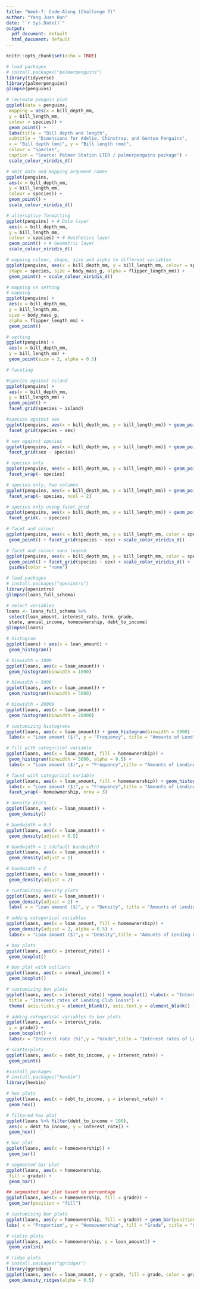 ```yaml
---
title: "Week-7: Code-Along (Challenge 7)"
author: "Yang Juan Hun"
date: "`r Sys.Date()`"
output:
  pdf_document: default
  html_document: default
---
```


```r
knitr::opts_chunk$set(echo = TRUE)
```

```r
# load packages
# install.packages("palmerpenguins")
library(tidyverse)
library(palmerpenguins)
glimpse(penguins)
```

```r
# recreate penguin plot
ggplot(data = penguins,
 mapping = aes(x = bill_depth_mm,
 y = bill_length_mm,
 colour = species)) +
 geom_point() +
 labs(title = "Bill depth and length",
 subtitle = "Dimensions for Adelie, Chinstrap, and Gentoo Penguins",
 x = "Bill depth (mm)", y = "Bill length (mm)",
 colour = "Species",
 caption = "Source: Palmer Station LTER / palmerpenguins package") +
 scale_colour_viridis_d()
```

```r
# omit data and mapping argument names
ggplot(penguins,
 aes(x = bill_depth_mm,
 y = bill_length_mm,
 colour = species)) +
 geom_point() +
 scale_colour_viridis_d()
```

```r
# alternative formatting
ggplot(penguins) + # Data layer
 aes(x = bill_depth_mm, 
 y = bill_length_mm,
 colour = species) + # Aesthetics layer 
 geom_point() + # Geometric layer
 scale_colour_viridis_d()
```

```r
# mapping colour, shape, size and alpha to different variables
ggplot(penguins, aes(x = bill_depth_mm, y = bill_length_mm, colour = species,
 shape = species, size = body_mass_g, alpha = flipper_length_mm)) +
 geom_point() + scale_colour_viridis_d()
```

```r
# mapping vs setting
# mapping
ggplot(penguins) +
 aes(x = bill_depth_mm,
 y = bill_length_mm,
 size = body_mass_g,
 alpha = flipper_length_mm) +
 geom_point()

# setting
ggplot(penguins) + 
 aes(x = bill_depth_mm, 
 y = bill_length_mm) + 
 geom_point(size = 2, alpha = 0.5)
```

```r
# faceting

#species against island
ggplot(penguins) +
 aes(x = bill_depth_mm, 
 y = bill_length_mm) + 
 geom_point() +
 facet_grid(species ~ island)

#species against sex
ggplot(penguins, aes(x = bill_depth_mm, y = bill_length_mm)) + geom_point() +
 facet_grid(species ~ sex)

# sex against species
ggplot(penguins, aes(x = bill_depth_mm, y = bill_length_mm)) + geom_point() +
 facet_grid(sex ~ species)

# species only
ggplot(penguins, aes(x = bill_depth_mm, y = bill_length_mm)) + geom_point() +
 facet_wrap(~ species)

# species only, two columns
ggplot(penguins, aes(x = bill_depth_mm, y = bill_length_mm)) + geom_point() +
 facet_wrap(~ species, ncol = 2)

# species only using facet_grid
ggplot(penguins, aes(x = bill_depth_mm, y = bill_length_mm)) + geom_point() +
 facet_grid(. ~ species)
```

```r
# facet and colour
ggplot(penguins, aes(x = bill_depth_mm, y = bill_length_mm, color = species)) +
 geom_point() + facet_grid(species ~ sex) + scale_color_viridis_d()

# facet and colour sans legend
ggplot(penguins, aes(x = bill_depth_mm, y = bill_length_mm, color = species)) +
 geom_point() + facet_grid(species ~ sex) + scale_color_viridis_d() +
 guides(color = "none")
```

```r
# load packages
# install.packages("openintro")
library(openintro)
glimpse(loans_full_schema)
```

```r
# select variables
loans <- loans_full_schema %>%
 select(loan_amount, interest_rate, term, grade, 
 state, annual_income, homeownership, debt_to_income)
glimpse(loans)
```

```r
# histogram
ggplot(loans) + aes(x = loan_amount) +
 geom_histogram()

# binwidth = 1000
ggplot(loans, aes(x = loan_amount)) +
 geom_histogram(binwidth = 1000)

# binwidth = 5000
ggplot(loans, aes(x = loan_amount)) +
 geom_histogram(binwidth = 5000)

# binwidth = 20000
ggplot(loans, aes(x = loan_amount)) +
 geom_histogram(binwidth = 20000)
```

```r
# customizing histograms
ggplot(loans, aes(x = loan_amount)) + geom_histogram(binwidth = 5000) +
 labs(x = "Loan amount ($)", y = "Frequency", title = "Amounts of Lending Club loans" )
```

```r
# fill with categorical variable
ggplot(loans, aes(x = loan_amount, fill = homeownership)) +
 geom_histogram(binwidth = 5000, alpha = 0.5) +
 labs(x = "Loan amount ($)",y = "Frequency",title = "Amounts of Lending Club loans")
```

```r
# facet with categorical variable
ggplot(loans, aes(x = loan_amount, fill = homeownership)) + geom_histogram(binwidth = 5000) +
 labs(x = "Loan amount ($)",y = "Frequency",title = "Amounts of Lending Club loans") +
 facet_wrap(~ homeownership, nrow = 3)
```

```r
# density plots
ggplot(loans, aes(x = loan_amount)) +
 geom_density()

# bandwidth = 0.5
ggplot(loans, aes(x = loan_amount)) +
 geom_density(adjust = 0.5)

# bandwidth = 1 (default bandwidth)
ggplot(loans, aes(x = loan_amount)) +
 geom_density(adjust = 1)

# bandwidth = 2
ggplot(loans, aes(x = loan_amount)) +
 geom_density(adjust = 2)
```

```r
# customizing density plots
ggplot(loans, aes(x = loan_amount)) +
 geom_density(adjust = 2) +
 labs( x = "Loan amount ($)", y = "Density", title = "Amounts of Lending Club loans" )
```

```r
# adding categorical variables
ggplot(loans, aes(x = loan_amount, fill = homeownership)) +
 geom_density(adjust = 2, alpha = 0.5) +
 labs(x = "Loan amount ($)",y = "Density",title = "Amounts of Lending Club loans", fill = "Homeownership")
```

```r
# box plots
ggplot(loans, aes(x = interest_rate)) +
 geom_boxplot()
```

```r
# box plot with outliers
ggplot(loans, aes(x = annual_income)) +
 geom_boxplot()
```

```r
# customizing box plots
ggplot(loans, aes(x = interest_rate)) +geom_boxplot() +labs(x = "Interest rate (%)",y = NULL,
 title = "Interest rates of Lending Club loans") +
 theme( axis.ticks.y = element_blank(), axis.text.y = element_blank() )
```

```r
# adding categorical variables to box plots
ggplot(loans, aes(x = interest_rate,
 y = grade)) +
 geom_boxplot() +
 labs(x = "Interest rate (%)",y = "Grade",title = "Interest rates of Lending Club loans",subtitle = "by grade of loan")
```

```r
# scatterplots
ggplot(loans, aes(x = debt_to_income, y = interest_rate)) +
 geom_point()
```

```r
#install packages
# install.packages("hexbin")
library(hexbin)

# hex plots
ggplot(loans, aes(x = debt_to_income, y = interest_rate)) +
 geom_hex()

# filtered hex plot
ggplot(loans %>% filter(debt_to_income < 100), 
 aes(x = debt_to_income, y = interest_rate)) +
 geom_hex()
```

```r
# bar plot
ggplot(loans, aes(x = homeownership)) +
 geom_bar()

# segmented bar plot
ggplot(loans, aes(x = homeownership, 
 fill = grade)) +
 geom_bar()

## segmented bar plot based on percentage
ggplot(loans, aes(x = homeownership, fill = grade)) +
 geom_bar(position = "fill")
```

```r
# customising bar plots
ggplot(loans, aes(y = homeownership, fill = grade)) + geom_bar(position = "fill") +
labs( x = "Proportion", y = "Homeownership", fill = "Grade", title = "Grades of Lending Club loans", subtitle = "and homeownership of lendee")
```

```r
# violin plots
ggplot(loans, aes(x = homeownership, y = loan_amount)) +
 geom_violin()
```

```r
# ridge plots
# install.packages("ggridges")
library(ggridges)
ggplot(loans, aes(x = loan_amount, y = grade, fill = grade, color = grade)) + 
 geom_density_ridges(alpha = 0.5)

```
